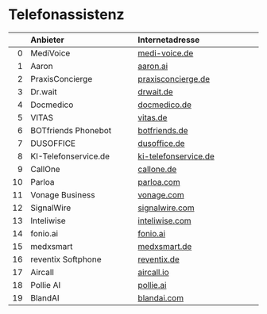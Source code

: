 # Telefonassistenz

|    |  Anbieter                  |  Internetadresse                |
|---:|:---------------------------|:--------------------------------|
|  0 | MediVoice                  | [medi-voice.de](https://medi-voice.de) |
|  1 | Aaron                      | [aaron.ai](https://aaron.ai)                        |
|  2 | PraxisConcierge            | [praxisconcierge.de](https://praxisconcierge.de)              |
|  3 | Dr.wait                    | [drwait.de](https://drwait.de)                       |
|  4 | Docmedico                  | [docmedico.de](https://docmedico.de)                    |
|  5 | VITAS                      | [vitas.de](https://vitas.de)                        |
|  6 | BOTfriends Phonebot        | [botfriends.de](https://botfriends.de)                   |
|  7 | DUSOFFICE                  | [dusoffice.de](https://dusoffice.de)                    |
|  8 | KI-Telefonservice.de       | [ki-telefonservice.de](https://ki-telefonservice.de)            |
|  9 | CallOne                    | [callone.de](https://callone.de)                      |
| 10 | Parloa                     | [parloa.com](https://parloa.com)                      |
| 11 | Vonage Business            | [vonage.com](https://vonage.com)                      |
| 12 | SignalWire                 | [signalwire.com](https://signalwire.com)                  |
| 13 | Inteliwise                 | [inteliwise.com](https://inteliwise.com)                  |
| 14 | fonio.ai                   | [fonio.ai](https://fonio.ai)                        |
| 15 | medxsmart                  | [medxsmart.de](https://medxsmart.de)                    |
| 16 | reventix Softphone         | [reventix.de](https://reventix.de)                     |
| 17 | Aircall                    | [aircall.io](https://aircall.io)                      |
| 18 | Pollie AI                  | [pollie.ai](https://pollie.ai)                       |
| 19 | BlandAI                    | [blandai.com](https://blandai.com)                     |
